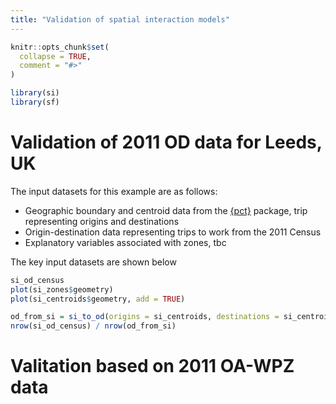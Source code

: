 ```yaml
---
title: "Validation of spatial interaction models"
---
```


```r
knitr::opts_chunk$set(
  collapse = TRUE,
  comment = "#>"
)
```

```r
library(si)
library(sf)
```

# Validation of 2011 OD data for Leeds, UK

The input datasets for this example are as follows:

- Geographic boundary and centroid data from the [{pct}](https://itsleeds.github.io/pct/) package, trip representing origins and destinations
- Origin-destination data representing trips to work from the 2011 Census
- Explanatory variables associated with zones, tbc

The key input datasets are shown below

```r
si_od_census
plot(si_zones$geometry)
plot(si_centroids$geometry, add = TRUE)
```

```r
od_from_si = si_to_od(origins = si_centroids, destinations = si_centroids)
nrow(si_od_census) / nrow(od_from_si)
```





# Valitation based on 2011 OA-WPZ data
